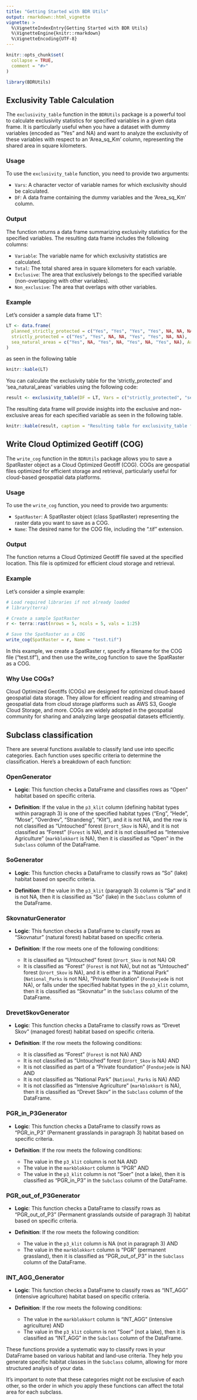 ```yaml
---
title: "Getting Started with BDR Utils"
output: rmarkdown::html_vignette
vignette: >
  %\VignetteIndexEntry{Getting Started with BDR Utils}
  %\VignetteEngine{knitr::rmarkdown}
  %\VignetteEncoding{UTF-8}
---
```


```r
knitr::opts_chunk$set(
  collapse = TRUE,
  comment = "#>"
)
```

```r
library(BDRUtils)
```

## Exclusivity Table Calculation

The `exclusivity_table` function in the `BDRUtils` package is a powerful tool to calculate exclusivity statistics for specified variables in a given data frame. It is particularly useful when you have a dataset with dummy variables (encoded as "Yes" and NA) and want to analyze the exclusivity of these variables with respect to an 'Area_sq_Km' column, representing the shared area in square kilometers.

### Usage

To use the `exclusivity_table` function, you need to provide two arguments:
 
- `Vars`: A character vector of variable names for which exclusivity should be calculated.
- `DF`: A data frame containing the dummy variables and the 'Area_sq_Km' column.

### Output

The function returns a data frame summarizing exclusivity statistics for the specified variables. The resulting data frame includes the following columns:

- `Variable`: The variable name for which exclusivity statistics are calculated.
- `Total`: The total shared area in square kilometers for each variable.
- `Exclusive`: The area that exclusively belongs to the specified variable (non-overlapping with other variables).
- `Non_exclusive`: The area that overlaps with other variables.

### Example

Let's consider a sample data frame 'LT':
 
```r
LT <- data.frame(
  planned_strictly_protected = c("Yes", "Yes", "Yes", "Yes", NA, NA, NA, NA),
  strictly_protected = c("Yes", "Yes", NA, NA, "Yes", "Yes", NA, NA),
  sea_natural_areas = c("Yes", NA, "Yes", NA, "Yes", NA, "Yes", NA), Area_sq_Km = c(4163.9369, 0.0043, 136.5007, 0.0001, 2153.2234, 23.0762, 24540.5325, 327940.2363)
)
```

as seen in the following table

```r
knitr::kable(LT)
```

You can calculate the exclusivity table for the 'strictly_protected' and 'sea_natural_areas' variables using the following code:

```r
result <- exclusivity_table(DF = LT, Vars = c("strictly_protected", "sea_natural_areas"))
```

The resulting data frame will provide insights into the exclusive and non-exclusive areas for each specified variable as seen in the following table.

```r
knitr::kable(result, caption = "Resulting table for exclusivity_table function", digits = 2)
```

## Write Cloud Optimized Geotiff (COG)

The `write_cog` function in the `BDRUtils` package allows you to save a SpatRaster object as a Cloud Optimized Geotiff (COG). COGs are geospatial files optimized for efficient storage and retrieval, particularly useful for cloud-based geospatial data platforms.

### Usage

To use the `write_cog` function, you need to provide two arguments:

- `SpatRaster`: A SpatRaster object (class SpatRaster) representing the raster data you want to save as a COG.
- `Name`: The desired name for the COG file, including the ".tif" extension.

### Output

The function returns a Cloud Optimized Geotiff file saved at the specified location. This file is optimized for efficient cloud storage and retrieval.

### Example

Let's consider a simple example:

```r
# Load required libraries if not already loaded
# library(terra)

# Create a sample SpatRaster
r <- terra::rast(nrows = 5, ncols = 5, vals = 1:25)

# Save the SpatRaster as a COG
write_cog(SpatRaster = r, Name = "test.tif")
```

In this example, we create a SpatRaster r, specify a filename for the COG file ("test.tif"), and then use the write_cog function to save the SpatRaster as a COG.

### Why Use COGs?

Cloud Optimized Geotiffs (COGs) are designed for optimized cloud-based geospatial data storage. They allow for efficient reading and streaming of geospatial data from cloud storage platforms such as AWS S3, Google Cloud Storage, and more. COGs are widely adopted in the geospatial community for sharing and analyzing large geospatial datasets efficiently.

## Subclass classification

There are several functions available to classify land use into specific categories. Each function uses specific criteria to determine the classification. Here's a breakdown of each function:

### OpenGenerator

- **Logic**: This function checks a DataFrame and classifies rows as "Open" habitat based on specific criteria.
  
- **Definition**: If the value in the `p3_klit` column (defining habitat types within paragraph 3) is one of the specified habitat types ("Eng", "Hede", "Mose", "Overdrev", "Strandeng", "Klit"), and it is not NA, and the row is not classified as "Untouched" forest (`Urort_Skov` is NA), and it is not classified as "Forest" (`Forest` is NA), and it is not classified as "Intensive Agriculture" (`markblokkort` is NA), then it is classified as "Open" in the `Subclass` column of the DataFrame.

### SoGenerator

- **Logic**: This function checks a DataFrame to classify rows as "So" (lake) habitat based on specific criteria.
  
- **Definition**: If the value in the `p3_klit` (paragraph 3) column is "Sø" and it is not NA, then it is classified as "So" (lake) in the `Subclass` column of the DataFrame.

### SkovnaturGenerator

- **Logic**: This function checks a DataFrame to classify rows as "Skovnatur" (natural forest) habitat based on specific criteria.
  
- **Definition**: If the row meets one of the following conditions:
  - It is classified as "Untouched" forest (`Urort_Skov` is not NA) OR
  - It is classified as "Forest" (`Forest` is not NA), but not as "Untouched" forest (`Urort_Skov` is NA), and it is either in a "National Park" (`National_Parks` is not NA), "Private foundation" (`Fondsejede` is not NA), or falls under the specified habitat types in the `p3_klit` column, then it is classified as "Skovnatur" in the `Subclass` column of the DataFrame.

### DrevetSkovGenerator

- **Logic**: This function checks a DataFrame to classify rows as "Drevet Skov" (managed forest) habitat based on specific criteria.

- **Definition**: If the row meets the following conditions:
  - It is classified as "Forest" (`Forest` is not NA) AND
  - It is not classified as "Untouched" forest (`Urort_Skov` is NA) AND
  - It is not classified as part of a "Private foundation" (`Fondsejede` is NA) AND
  - It is not classified as "National Park" (`National_Parks` is NA) AND
  - It is not classified as "Intensive Agriculture" (`markblokkort` is NA), then it is classified as "Drevet Skov" in the `Subclass` column of the DataFrame.

### PGR_in_P3Generator

- **Logic**: This function checks a DataFrame to classify rows as "PGR_in_P3" (Permanent grasslands in paragraph 3) habitat based on specific criteria.

- **Definition**: If the row meets the following conditions:
  - The value in the `p3_klit` column is not NA AND
  - The value in the `markblokkort` column is "PGR" AND
  - The value in the `p3_klit` column is not "Soer" (not a lake), then it is classified as "PGR_in_P3" in the `Subclass` column of the DataFrame.

### PGR_out_of_P3Generator

- **Logic**: This function checks a DataFrame to classify rows as "PGR_out_of_P3" (Permanent grasslands outside of paragraph 3) habitat based on specific criteria.

- **Definition**: If the row meets the following condition:
  - The value in the `p3_klit` column is NA (not in paragraph 3) AND
  - The value in the `markblokkort` column is "PGR" (permanent grassland), then it is classified as "PGR_out_of_P3" in the `Subclass` column of the DataFrame.

### INT_AGG_Generator

- **Logic**: This function checks a DataFrame to classify rows as "INT_AGG" (intensive agriculture) habitat based on specific criteria.

- **Definition**: If the row meets the following conditions:
  - The value in the `markblokkort` column is "INT_AGG" (intensive agriculture) AND
  - The value in the `p3_klit` column is not "Soer" (not a lake), then it is classified as "INT_AGG" in the `Subclass` column of the DataFrame.

These functions provide a systematic way to classify rows in your DataFrame based on various habitat and land-use criteria. They help you generate specific habitat classes in the `Subclass` column, allowing for more structured analysis of your data.

It's important to note that these categories might not be exclusive of each other, so the order in which you apply these functions can affect the total area for each subclass.

